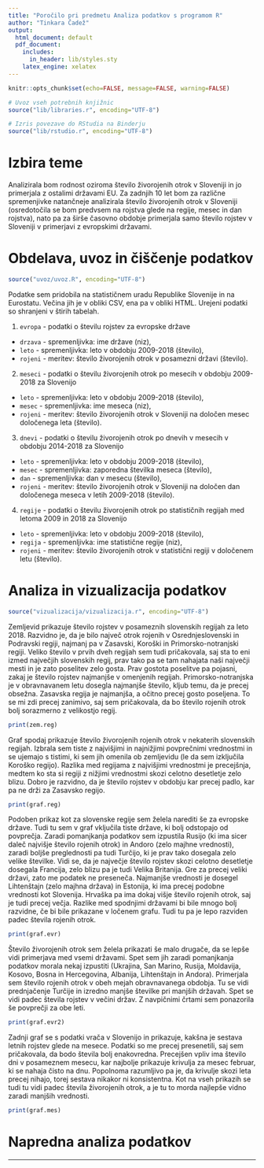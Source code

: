 ```yaml
---
title: "Poročilo pri predmetu Analiza podatkov s programom R"
author: "Tinkara Čadež"
output:
  html_document: default
  pdf_document:
    includes:
      in_header: lib/styles.sty
    latex_engine: xelatex
---
```


```r
knitr::opts_chunk$set(echo=FALSE, message=FALSE, warning=FALSE)

# Uvoz vseh potrebnih knjižnic
source("lib/libraries.r", encoding="UTF-8")
```

```r
# Izris povezave do RStudia na Binderju
source("lib/rstudio.r", encoding="UTF-8")
```

# Izbira teme

Analizirala bom rodnost oziroma število živorojenih otrok v Sloveniji in jo primerjala z ostalimi državami EU. Za zadnjih 10 let bom za različne spremenjivke natančneje analizirala število živorojenih otrok v Sloveniji (osredotočila se bom predvsem na rojstva glede na regije, mesec in dan rojstva), nato pa za širše časovno obdobje primerjala samo število rojstev v Sloveniji v primerjavi z evropskimi državami.

# Obdelava, uvoz in čiščenje podatkov

```r
source("uvoz/uvoz.R", encoding="UTF-8")
```

Podatke sem pridobila na statističnem uradu Republike Slovenije in na Eurostatu. Večina jih je v obliki CSV, ena pa v obliki HTML. Urejeni podatki so shranjeni v štirih tabelah.

1. `evropa` - podatki o številu rojstev za evropske države
  - `drzava` - spremenljivka: ime države (niz),
  - `leto` - spremenljivka: leto v obdobju 2009-2018 (število),
  - `rojeni` - meritev: število živorojenih otrok v posamezni državi (število).


2. `meseci` - podatki o številu živorojenih otrok po mesecih v obdobju 2009-2018 za Slovenijo
  - `leto` - spremenljivka: leto v obdobju 2009-2018 (število),
  - `mesec` - spremenljivka: ime meseca (niz),
  - `rojeni` - meritev: število živorojenih otrok v Sloveniji na določen mesec določenega leta (število).

3. `dnevi` - podatki o številu živorojenih otrok po dnevih v mesecih v obdobju 2014-2018 za Slovenijo
  - `leto` - spremenljivka: leto v obdobju 2009-2018 (število),
  - `mesec` - spremenljivka: zaporedna številka meseca (število),
  - `dan` - spremenljivka: dan v mesecu (število),
  - `rojeni` - meritev: število živorojenih otrok v Sloveniji na določen dan določenega meseca v letih 2009-2018 (število).
  
4. `regije` - podatki o številu živorojenih otrok po statističnih regijah med letoma 2009 in 2018 za Slovenijo
  - `leto` - spremenljivka: leto v obdobju 2009-2018 (število),
  - `regija` - spremenljivka: ime statistične regije (niz),
  - `rojeni` - meritev: število živorojenih otrok v statistični regiji v določenem letu (število).


# Analiza in vizualizacija podatkov

```r
source("vizualizacija/vizualizacija.r", encoding="UTF-8")
```

Zemljevid prikazuje število rojstev v posameznih slovenskih regijah za leto 2018. Razvidno je, da je bilo največ otrok rojenih v Osrednjeslovenski in Podravski regiji, najmanj pa v Zasavski, Koroški in Primorsko-notranjski regiji. Veliko število v prvih dveh regijah sem tudi pričakovala, saj sta to eni izmed največjih slovenskih regij, prav tako pa se tam nahajata naši največji mesti in je zato poselitev zelo gosta. Prav gostota poselitve pa pojasni, zakaj je število rojstev najmanjše v omenjenih regijah. Primorsko-notranjska je v obravnavanem letu dosegla najmanjše število, kljub temu, da je precej obsežna. Zasavska regija je najmanjša, a očitno precej gosto poseljena. To se mi zdi precej zanimivo, saj sem pričakovala, da bo število rojenih otrok bolj sorazmerno z velikostjo regij.

```r
print(zem.reg)
```

Graf spodaj prikazuje število živorojenih rojenih otrok v nekaterih slovenskih regijah. Izbrala sem tiste z najvišjimi in najnižjimi povprečnimi vrednostmi in se ujemajo s tistimi, ki sem jih omenila ob zemljevidu (le da sem izključila Koroško regijo). Razlika med regijama z najvišjimi vrednostmi je precejšnja, medtem ko sta si regiji z nižjimi vrednostmi skozi celotno desetletje zelo blizu. Dobro je razvidno, da je število rojstev v obdobju kar precej padlo, kar pa ne drži za Zasavsko regijo.

```r
print(graf.reg)
```

Podoben prikaz kot za slovenske regije sem želela narediti še za evropske države. Tudi tu sem v graf vključila tiste države, ki bolj odstopajo od povprečja. Zaradi pomanjkanja podatkov sem izpustila Rusijo (ki ima sicer daleč najvišje število rojenih otrok) in Andoro (zelo majhne vrednosti), zaradi boljše preglednosti pa tudi Turčijo, ki je prav tako dosegala zelo velike številke. Vidi se, da je največje število rojstev skozi celotno desetletje dosegala Francija, zelo blizu pa je tudi Velika Britanija. Gre za precej veliki državi, zato me podatek ne preseneča. Najmanjše vrednosti je dosegel Lihtenštajn (zelo majhna država) in Estonija, ki ima precej podobne vrednosti kot Slovenija. Hrvaška pa ima dokaj višje število rojenih otrok, saj je tudi precej večja. Razlike med spodnjimi državami bi bile mnogo bolj razvidne, če bi bile prikazane v ločenem grafu. 
Tudi tu pa je lepo razviden padec števila rojenih otrok.

```r
print(graf.evr)
```

Število živorojenih otrok sem želela prikazati še malo drugače, da se lepše vidi primerjava med vsemi državami. Spet sem jih zaradi pomanjkanja podatkov morala nekaj izpustiti (Ukrajina, San Marino, Rusija, Moldavija, Kosovo, Bosna in Hercegovina, Albanija, Lihtenštajn in Andora). Primerjala sem število rojenih otrok v obeh mejah obravnavanega obdobja. Tu se vidi prednjačenje Turčije in izredno manjše številke pri manjših državah. Spet se vidi padec števila rojstev v večini držav. Z navpičnimi črtami sem ponazorila še povprečji za obe leti.

```r
print(graf.evr2)
```

Zadnji graf se s podatki vrača v Slovenijo in prikazuje, kakšna je sestava letnih rojstev glede na mesece. Podatki so me precej presenetili, saj sem pričakovala, da bodo števila bolj enakovredna. Precejšen vpliv ima število dni v posameznem mesecu, kar najbolje prikazuje krivulja za mesec februar, ki se nahaja čisto na dnu. Popolnoma razumljivo pa je, da krivulje skozi leta precej nihajo, torej sestava nikakor ni konsistentna. Kot na vseh prikazih se tudi tu vidi padec števila živorojenih otrok, a je tu to morda najlepše vidno zaradi manjših vrednosti.

```r
print(graf.mes)
```


# Napredna analiza podatkov

***
